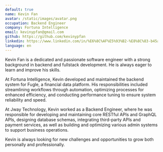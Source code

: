 ```yaml
---
default: true
name: Kevin Fan
avatar: /static/images/avatar.png
occupation: Backend Engineer
company: Fortuna Intelligence
email: kevinypfan@gmail.com
github: https://github.com/kevinypfan
linkedin: https://www.linkedin.com/in/%E6%8C%AF%E5%93%B2-%E8%8C%83-b45a0a151
language: en
---
```


Kevin Fan is a dedicated and passionate software engineer with a strong background in backend and fullstack development. He is always eager to learn and improve his skills.

At Fortuna Intelligence, Kevin developed and maintained the backend system for Fugle, a financial data platform. His responsibilities included streamlining workflows through automation, optimizing processes for enhanced efficiency, and conducting performance tuning to ensure system reliability and speed.

At Jway Technology, Kevin worked as a Backend Engineer, where he was responsible for developing and maintaining core RESTful APIs and GraphQL APIs, designing database schemas, integrating third-party APIs and payment services, as well as building and optimizing various admin systems to support business operations.

Kevin is always looking for new challenges and opportunities to grow both personally and professionally.
